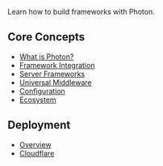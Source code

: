 Learn how to build frameworks with Photon.

## Core Concepts

- [What is Photon?](/guide/concepts)
- [Framework Integration](/guide/framework-integration)
- [Server Frameworks](/guide/server-frameworks)
- [Universal Middleware](/guide/middleware)
- [Configuration](/guide/config)
- [Ecosystem](/guide/ecosystem)

## Deployment

- [Overview](/guide/deploy)
- [Cloudflare](/guide/deploy/cloudflare)
